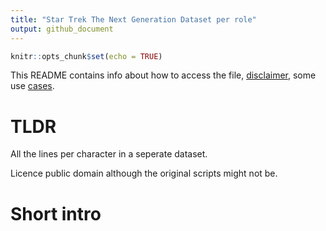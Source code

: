 ```yaml
---
title: "Star Trek The Next Generation Dataset per role"
output: github_document
---
```


```r
knitr::opts_chunk$set(echo = TRUE)
```

This README contains info about how to access the file, 
[disclaimer](#disclaimer), some use [cases](#usecases).

# TLDR
All the lines per character in a seperate dataset.


Licence public domain although the original scripts might not be.

# Short intro
